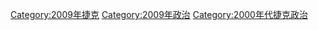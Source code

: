 [[Category:2009年捷克|Category:2009年捷克]]
[[Category:2009年政治|Category:2009年政治]]
[[Category:2000年代捷克政治|Category:2000年代捷克政治]]